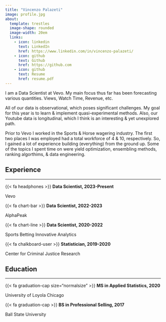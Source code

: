 ```yaml
---
title: "Vincenzo Palazeti"
image: profile.jpg
about:
  template: trestles
  image-shape: rounded
  image-width: 20em
  links:
    - icon: linkedin
      text: LinkedIn
      href: https://www.linkedin.com/in/vincenzo-palazeti/
    - icon: github
      text: Github
      href: https://github.com
    - icon: github
      text: Resume
      href: resume.pdf
---
```


I am a Data Scientist at Vevo. My main focus thus far has been forecasting various quantities. Views, Watch Time, Revenue, etc. 

All of our data is observational, which poses significant challenges. My goal for this year is to learn & implement quasi-experimental methods. Also, our Youtube data is longitudinal, which I think is an interesting & yet unexplored path.

Prior to Vevo I worked in the Sports & Horse wagering industry. The first two places I was employed had a total workforce of 4 & 10, respectively. So, I gained a lot of experience building (everything) from the ground up. Some of the topics I spent time on were yield optimization, ensembling methods, ranking algorthims, & data engineering.

## Experience

---

<p class="custom-title">{{< fa headphones >}}  **Data Scientist, 2023-Present**</p>
<p class="custom-subtitle">Vevo</p>

<p class="custom-title">{{< fa chart-bar >}}  **Data Scientist, 2022-2023**</p>
<p class="custom-subtitle">AlphaPeak</p>

<p class="custom-title"> {{< fa chart-line >}} **Data Scientist, 2020-2022**</p>
<p class="custom-subtitle">Sports Betting Innovative Analytics</p>

<p class="custom-title">{{< fa chalkboard-user >}}  **Statistician, 2019-2020**</p>
<p class="custom-subtitle">Center for Criminal Justice Research</p>


## Education

---

<p class="custom-title">{{< fa graduation-cap size="normalsize" >}}  **MS in Applied Statistics, 2020**</p>
<p class="custom-subtitle">University of Loyola Chicago</p>

<p class="custom-title">{{< fa graduation-cap >}}  **BS in Professional Selling, 2017**</p>
<p class="custom-subtitle">Ball State University</p>
